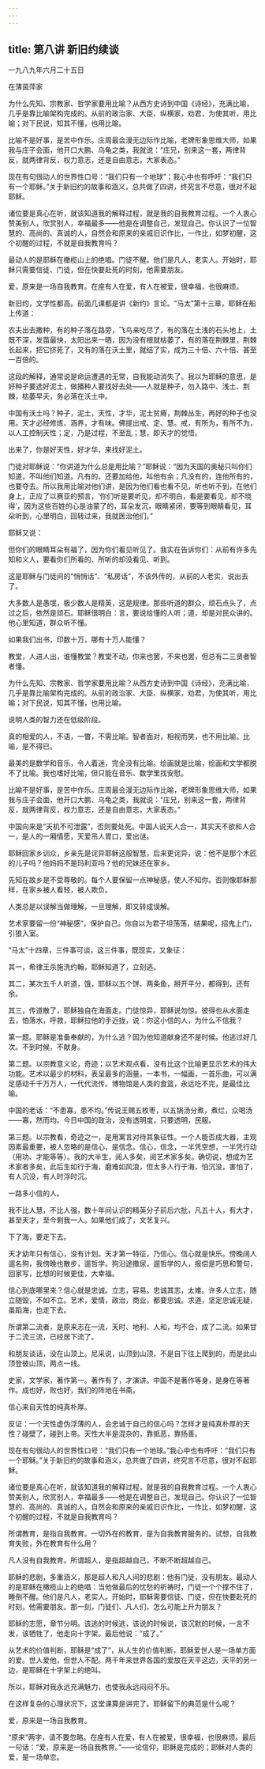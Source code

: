 ```yaml
---
---
---
```

title: 第八讲 新旧约续谈
---




一九八九年六月二十五日

在薄茵萍家

为什么先知、宗教家、哲学家要用比喻？从西方史诗到中国《诗经》，充满比喻，几乎是靠比喻架构完成的。从前的政治家、大臣、纵横家，劝君，为使其听，用比喻；对下民说，知其不懂，也用比喻。

比喻不是好事，是苦中作乐。庄周最会漫无边际作比喻，老牌形象思维大师，如果我与庄子会面，他开口大鹏、乌龟之类，我就说：“庄兄，别来这一套，两律背反，就两律背反，权力意志，还是自由意志，大家表态。”

现在有句很动人的世界性口号：“我们只有一个地球”；我心中也有呼吁：“我们只有一个耶稣。”关于新旧约的故事和涵义，总共做了四讲，终究言不尽意，很对不起耶稣。

诸位要是真心在听，就该知道我的解释过程，就是我的自我教育过程。一个人衷心赞美别人，欣赏别人，幸福最多——他是在调整自己，发现自己。你认识了一位智慧的、高尚的、真诚的人，自然会和原来的亲戚旧识作比，一作比，如梦初醒，这个初醒的过程，不就是自我教育吗？

最动人的是耶稣在橄榄山上的绝唱。门徒不醒。他们是凡人，老实人。开始时，耶稣只需要信徒、门徒，但在快要赴死的时刻，他需要朋友。

爱，原来是一场自我教育。在座有人在爱，有人在被爱，很幸福，也很麻烦。

新旧约，文学性都高。前面几课都是讲《新约》言论。“马太”第十三章，耶稣在船上传道：

农夫出去撒种，有的种子落在路旁，飞鸟来吃尽了，有的落在土浅的石头地上，土既不深，发苗最快，太阳出来一晒，因为没有根就枯萎了，有的落在荆棘里，荆棘长起来，把它挤死了，又有的落在沃土里，就结了实，成为三十倍、六十倍、甚至一百倍的。

这段的解释，通常说是命运遭遇的无常，自我能动消失了。我以为耶稣的意思，是好种子要选好泥土，做播种人要找好去处——人就是种子，勿入路中、浅土、荆棘，枯萎早夭，务必落在沃土中。

中国有沃土吗？种子，泥土，天性，才华，泥土贫瘠，荆棘丛生，再好的种子也没用。天才必经修炼、涵养，才有味。佛提出戒、定、慧。戒，有所为，有所不为，以人工控制天性；定，乃是过程，不至乱；慧，即天才的觉悟。

出来了，你是好天性，好才华，来找好泥土。

门徒对耶稣说：“你讲道为什么总是用比喻？”耶稣说：“因为天国的奥秘只叫你们知道，不叫他们知道。凡有的，还要加给他，叫他有余；凡没有的，连他所有的，也要夺去。所以我用比喻对他们讲，是因为他们看也看不见，听也听不到，在他们身上，正应了以赛亚的预言，‘你们听是要听见，却不明白，看是要看见，却不晓得’，因为这些百姓的心是油蒙了的，耳朵发沉，眼睛紧闭，要等到眼睛看见，耳朵听到，心里明白，回转过来，我就医治他们。”

耶稣又说：

但你们的眼睛耳朵有福了，因为你们看见听见了。我实在告诉你们：从前有许多先知和义人，要看你们所看的、所听的却没看见、听到。

这是耶稣与门徒间的“悄悄话”、“私房话”，不该外传的，从前的人老实，说出去了。

大多数人是愚氓，极少数人是精英，这是规律。那些听道的群众，顽石点头了，点过之后，依然是顽石。耶稣很明白：言，要说给懂的人听；道，却是对民众讲的。他心里知道，群众听不懂。

如果我们出书，印数十万，哪有十万人能懂？

教堂，人进人出，谁懂教堂？教堂不动，你来也罢，不来也罢，但总有二三贤者智者懂。

为什么先知、宗教家、哲学家要用比喻？从西方史诗到中国《诗经》，充满比喻，几乎是靠比喻架构完成的。从前的政治家、大臣、纵横家，劝君，为使其听，用比喻；对下民说，知其不懂，也用比喻。

说明人类的智力还在低级阶段。

真的相爱的人，不语，一瞥，不需比喻。智者面对，相视而笑，也不用比喻。比喻，是不得已。

最美的是数学和音乐，令人着迷，完全没有比喻。绘画就是比喻，绘画和文学都脱不了比喻。我也嗜好比喻，但只能在音乐、数学里找安慰。

比喻不是好事，是苦中作乐。庄周最会漫无边际作比喻，老牌形象思维大师，如果我与庄子会面，他开口大鹏、乌龟之类，我就说：“庄兄，别来这一套，两律背反，就两律背反，权力意志，还是自由意志，大家表态。”

中国向来是“天机不可泄露”，否则要处死。中国人说天人合一，其实天不欲和人合一，是人的一厢情愿，天爱吊人胃口，爱出谜。

耶稣回家乡训众，乡亲先是诧异耶稣这般智慧，后来更诧异，说：他不是那个木匠的儿子吗？他妈妈不是玛利亚吗？他的兄妹还在家乡。

先知在故乡是不受尊敬的。每个人要保留一点神秘感，使人不知你。否则像耶稣那样，在家乡被人看轻，被人欺负。

人类总是以误解当做理解，一旦理解，即又转成误解。

艺术家要留一份“神秘感”，保护自己。你自以为君子坦荡荡，结果呢，招鬼上门，引狼入室。

“马太”十四章，三件事可谈，这三件事，既现实，又象征：

其一，希律王杀施洗约翰，耶稣知道了，立刻逃。

其二，某次五千人听道，饿，耶稣以五个饼、两条鱼，掰开平分，都得到，还有余。

其三，传道散了，耶稣独自在海面走。门徒惊异，耶稣说勿惊。彼得也从水面走去，怕落水，呼救，耶稣拉他的手近拢，说：你这小信的人，为什么不信我？

第一题。耶稣是准备奉献的，为什么逃？因为他知道献身还不是时候。他逃过好几次。不到时候，不献身。

第二题。以宗教意义论，奇迹；以艺术观点看，没有比这个比喻更显示艺术的伟大功能。艺术以最少的材料，表呈最多的涵量。一本书，一幅画，一首乐曲，可以满足感动千千万万人，一代代流传。博物馆是人类的食篮，永远吃不完，是最佳比喻。

中国的老话：“不患寡，患不均。”传说王赐五枚枣，以五锅汤分煮，煮烂，众喝汤——寡，然而均。今日中国的政治，没有透明度，只要透明，民服。

第三题。以宗教看，奇迹之一，是用寓言对待其象征性。一个人能否成大器，主观因素最重要，被人忽略的是信心，是信念。信心，信念，一半凭空想，一半凭行动（用功、才能等等）。我的大半生，阅人多矣，阅艺术家多矣。确切说，想成为艺术家者多矣，此后生如行于海，磨难如风浪，但太多人行于海，怕沉没，害怕了，有人沉没，有人时浮时沉。

一路多小信的人。

我不比人慧，不比人强，数十年间认识的精英分子前后六批，凡五十人，有大才，甚至天才，至今剩我一人。如果他们成了，文艺复兴。

下了海，要走下去。

天才幼年只有信心，没有计划。天才第一特征，乃信心。信心就是快乐。傍晚阔人遛名狗，我傍晚也散步，遛哲学。狗沿途撒尿，遛哲学的人，报偿是巧思和警句，回家写，比想的时候更佳，大幸福。

信心到底哪里来？信心就是忠诚。立志，容易。忠诚其志，太难。许多人立志，随立随毁，不如不立。艺术，爱情，政治，商业，都要忠诚。求道，坚定忠诚无疑，虽蹈海，也走下去。

所谓第二流者，是原来志在一流，天时、地利、人和，均不合，成了二流。如果甘于二流三流，已经居下流了。

和朋友谈话，没在山顶上。尼采说，山顶到山顶，不是自下往上爬到的，而是此山顶登彼山顶，两点一线。

史家，文学家，著作第一。著作有了，才演讲。中国不是著作等身，是身在等著作。成也好，败也好，我们的阵地在书斋。

信心来自天性的纯真朴厚。

反证：一个天性虚伪浮薄的人，会忠诚于自己的信心吗？怎样才是纯真朴厚的天性？碰壁了，碰到上帝。天性大半是混杂的，靠抵恶，靠扬善。

现在有句很动人的世界性口号：“我们只有一个地球。”我心中也有呼吁：“我们只有一个耶稣。”关于新旧约的故事和涵义，总共做了四讲，终究言不尽意，很对不起耶稣。

诸位要是真心在听，就该知道我的解释过程，就是我的自我教育过程。一个人衷心赞美别人，欣赏别人，幸福最多——他是在调整自己，发现自己。你认识了一位智慧的、高尚的、真诚的人，自然会和原来的亲戚旧识作比，一作比，如梦初醒，这个初醒的过程，不就是自我教育吗？

所谓教育，是指自我教育。一切外在的教育，是为自我教育服务的。试想，自我教育失败，外在教育有什么用？

凡人没有自我教育。所谓超人，是指超越自己，不断不断超越自己。

耶稣的悲剧，多重涵义，那是超人和凡人间的悲剧：他有门徒，没有朋友。最动人的是耶稣在橄榄山上的绝唱：当他做最后的忧愁的祈祷时，门徒一个个撑不住了，睡倒不醒。他们是凡人，老实人。开始时，耶稣需要信徒、门徒，但在快要赴死的时刻，他需要朋友。那一刻，门徒们、凡人们，怎么可能上升为朋友？

耶稣的志愿，章节分明。该逃的时候逃，该说的时候说，该沉默的时候，一言不发，该牺牲了，他走向十字架。最后他说：“成了。”

从艺术的价值判断，耶稣是“成了”，从人生的价值判断，耶稣爱世人是一场单方面的爱。世人爱他，但世人不配。两千年来世界各国的爱放在天平这边，天平的另一边，是耶稣在十字架上的绝叫。

所以，耶稣对我永远充满魅力，也使我永远闷闷不乐。

在这样复杂的心理状况下，这堂课算是讲完了。耶稣留下的典范是什么呢？

爱，原来是一场自我教育。

“原来”两字，请不要忽略。在座有人在爱，有人在被爱，很幸福，也很麻烦。最后一句话：“爱，原来是一场自我教育。”——论信仰，耶稣是完成的；耶稣对人类的爱，是一场单恋。
